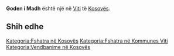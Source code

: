 {{Fshat në 
 | Emri                = Goden i Madh
 | EmriAlt                = 
 | NAME_SHORT_FORM=      
 | NAME_GENERIC=      
 | NAME_SORT_NAME_RO=      GODENIMADH
 | FULL_NAME_RO = Goden i Madh
 | FULL_NAME_ND_RO=Goden i Madh
 | SORT_NAME_RG=GODENIMADH
 | FULL_NAME_RG=Goden i Madh
 | FULL_NAME_ND_RG=Goden i Madh
 | SRP_NAME_SHORT_FORM=      
 | SRP_NAME_GENERIC=      
 | SRP_NAME_SORT_NAME_RO=      
 | SRP_FULL_NAME_RO = 
 | SRP_FULL_NAME_ND_RO=
 | SRP_SORT_NAME_RG=
 | SRP_FULL_NAME_RG=
 | SRP_FULL_NAME_ND_RG=
 | Emri (Rasa dhanore) = 
 | Figura              = 
 | Shteti              = Kosovo
 | Komuna              = Viti
 | Kodi postar         = 
 | Sipërfaqja          = 

 | Popullsia           = 

 | Regj. i popullsisë  = 
 | Dend. e popullsisë  = 
 | Faqja zyrtare       = 
 <!--- Koordinatat ----> 
 | Gjerësia            = 42.331667
 | Gjatësia            = 21.466944
 | Lartësia            = 
}}
'''Goden i Madh''' është një [[]] në [[Viti]] të [[Kosovës]].

<!-- == Gjeografia == -->
<!-- == Historia == -->
<!-- == Demografia == -->
== Shih edhe ==
{{Komuna Viti}}
{{Kosovo-Administrata-Cung}}

[[Kategoria:Fshatra në Kosovës]]
[[Kategoria:Fshatra në Kommunes Viti]]
[[Kategoria:Vendbanime në Kosovës]]